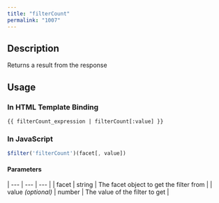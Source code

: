 ```yaml
---
title: "filterCount"
permalink: "1007"
---
```


## Description

Returns a result from the response

## Usage

### In HTML Template Binding

```
{{ filterCount_expression | filterCount[:value] }}
```

### In JavaScript

```js
$filter('filterCount')(facet[, value])
```

#### Parameters

| --- | --- | --- |
| facet | string | The facet object to get the filter from |
| value *(optional)* | number | The value of the filter to get |